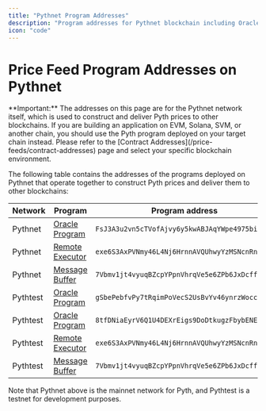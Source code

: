 ```yaml
---
title: "Pythnet Program Addresses"
description: "Program addresses for Pythnet blockchain including Oracle Program, Remote Executor, and Message Buffer for both mainnet and testnet."
icon: "code"
---
```


# Price Feed Program Addresses on Pythnet

<Callout type="warning">
  **Important:** The addresses on this page are for the Pythnet network itself,
  which is used to construct and deliver Pyth prices to other blockchains. If
  you are building an application on EVM, Solana, SVM, or another chain, you
  should use the Pyth program deployed on your target chain instead. Please
  refer to the [Contract Addresses](/price-feeds/contract-addresses) page and
  select your specific blockchain environment.
</Callout>

The following table contains the addresses of the programs deployed on Pythnet that operate together to construct Pyth prices and deliver them to other blockchains:

| Network  | Program                                                                                                 | Program address                                |
| -------- | ------------------------------------------------------------------------------------------------------- | ---------------------------------------------- |
| Pythnet  | [Oracle Program](https://github.com/pyth-network/pyth-client/tree/main)                                 | `FsJ3A3u2vn5cTVofAjvy6y5kwABJAqYWpe4975bi2epH` |
| Pythnet  | [Remote Executor](https://github.com/pyth-network/pyth-crosschain/tree/main/governance/remote_executor) | `exe6S3AxPVNmy46L4Nj6HrnnAVQUhwyYzMSNcnRn3qq`  |
| Pythnet  | [Message Buffer](https://github.com/pyth-network/pyth-crosschain/tree/main/pythnet/message_buffer)      | `7Vbmv1jt4vyuqBZcpYPpnVhrqVe5e6ZPb6JxDcffRHUM` |
| Pythtest | [Oracle Program](https://github.com/pyth-network/pyth-client/tree/main)                                 | `gSbePebfvPy7tRqimPoVecS2UsBvYv46ynrzWocc92s`  |
| Pythtest | [Oracle Program](https://github.com/pyth-network/pyth-client/tree/main)                                 | `8tfDNiaEyrV6Q1U4DEXrEigs9DoDtkugzFbybENEbCDz` |
| Pythtest | [Remote Executor](https://github.com/pyth-network/pyth-crosschain/tree/main/governance/remote_executor) | `exe6S3AxPVNmy46L4Nj6HrnnAVQUhwyYzMSNcnRn3qq`  |
| Pythtest | [Message Buffer](https://github.com/pyth-network/pyth-crosschain/tree/main/pythnet/message_buffer)      | `7Vbmv1jt4vyuqBZcpYPpnVhrqVe5e6ZPb6JxDcffRHUM` |

Note that Pythnet above is the mainnet network for Pyth, and Pythtest is a testnet for development purposes.
